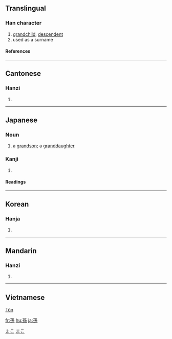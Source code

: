 {{see|孙}}

==Translingual==
===Han character===
{{Han char|rn=39|rad=子|as=07|sn=10|four=1249<sub>3</sub>|canj=弓木竹女火 (NDHVF)}}
# [[grandchild]], [[descendent]]
# used as a surname
====References====
{{Han ref|kx=0279.230|dkj=06987|dj=0548.190|hdz=21016.050|uh=5B6B|ud=23403|bh=AE5D|bd=44637}}
----
==Cantonese==
===Hanzi===
{{yue-hanzi|jyut=|y=syun1}}
# {{defn|Cantonese}}
----
==Japanese==
===Noun===
[[Category:1000_Japanese_basic_words|まこ]]
{{ja-noun|k|hira=まご|rom=mago|hidx=まこ}}
# a [[grandson]]; a [[granddaughter]]
[[Category:ja:Family|まこ]]

===Kanji===
{{ja-kanji|grade=4|rs=子07}}
# {{defn|Japanese}} 
====Readings====
{{ja-readings|on=[[そん]] (son)|kun=[[まご]] (mago)}}
----
==Korean==
===Hanja===
{{ko-hanja|hangeul=손|rv=son|mr=son}}
# {{defn|Korean}}
----
==Mandarin==
===Hanzi===
{{cmn-hanzi|sim=孙|pin=[[sūn]] ([[sun1]])|wg=sun<sup>1</sup>}}
# {{defn|Mandarin}}

----
==Vietnamese==
[[Tôn]]

[[fr:孫]]
[[hu:孫]]
[[ja:孫]]